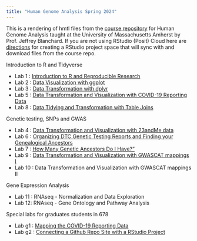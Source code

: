 ```yaml
---
title: "Human Genome Analysis Spring 2024"
---
```


This is a rendering of hmtl files from the [course repository](https://github.com/jeffreyblanchard/HumGen2024R) for Human Genome Analysis taught at the University of Massachusetts Amherst by Prof. Jeffrey Blanchard.  If you are not using RStudio (Posit) Cloud here are [directions](HumGen_github.html) for creating a RStudio project space that will sync with and download files from the course repo.

Introduction to R and Tidyverse

* Lab 1 : [Introduction to R and Reproducible Research](HumGen_Lab1_intro.html)
* Lab 2 : [Data Visualization with ggplot](HumGen_Lab2_ggplot.html)
* Lab 3 : [Data Transformation with dplyr](HumGen_Lab3_trans.html)
* Lab 5 : [Data Transformation and Visualization with COVID-19 Reporting Data](HumGen_Lab5_covid.html)
* Lab 8 : [Data Tidying and Transformation with Table Joins](HumGen_Lab8_joins.html)

Genetic testing, SNPs and GWAS

* Lab 4 : [Data Transformation and Visualization with 23andMe data](HumGen_Lab4_23andMe.html)
* Lab 6 : [Organizing DTC Genetic Testing Reports and Finding your Genealogical Ancestors](HumGen_Lab6_genealogical_ancestors.html)
* Lab 7 : [How Many Genetic Ancestors Do I Have?"](HumGen_Lab7_genetic_ancestors.html)
* Lab 9 : [Data Transformation and Visualization with GWASCAT mappings I](HumGen_Lab9_gwascat1.html)
* Lab 10 : Data Transformation and Visualization with GWASCAT mappings II

Gene Expression Analysis

* Lab 11 : RNAseq - Normalization and Data Exploration
* Lab 12: RNAseq - Gene Ontology and Pathway Analysis

Special labs for graduates students in 678

* Lab g1 : [Mapping the COVID-19 Reporting Data](HumGen_Labg1_covid_map.html)
* Lab g2 : [Connecting a Github Repo Site with a RStudio Project](HumGen_Labg2_github.html)
